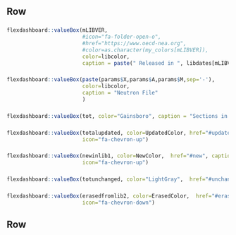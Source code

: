Row {}
-------------------------------------

### {data-width=200}

```r
flexdashboard::valueBox(mLIBVER, 
                        #icon="fa-folder-open-o", 
                        #href="https://www.oecd-nea.org",
                        #color=as.character(my_colors[mLIBVER]), 
                        color=libcolor,
                        caption = paste(" Released in ", libdates[mLIBVER]))

```   

### {data-width=160}

```r
flexdashboard::valueBox(paste(params$X,params$A,params$M,sep='-'),
                        color=libcolor, 
                        caption = "Neutron File"
                        )

```   

### {data-width=128}

```r
flexdashboard::valueBox(tot, color="Gainsboro", caption = "Sections in file")

```   

### {data-width=128}

```r
flexdashboard::valueBox(totalupdated, color=UpdatedColor, href="#updated", caption = "Updated",
                        icon="fa-chevron-up")

```   

### {data-width=128}

```r
flexdashboard::valueBox(newinlib1, color=NewColor,  href="#new", caption = "New", 
                        icon="fa-chevron-up")

```   

### {data-width=128}

```r
flexdashboard::valueBox(totunchanged, color="LightGray",  href="#unchanged", caption = "Unchanged")

```   

### {data-width=128}

```r
flexdashboard::valueBox(erasedfromlib2, color=ErasedColor,  href="#erased", caption = "Erased", 
                        icon="fa-chevron-down")

```   

Row {}
-------------------------------------


